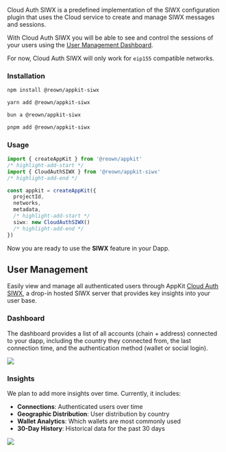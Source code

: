 Cloud Auth SIWX is a predefined implementation of the SIWX configuration plugin that uses the Cloud service to create and manage SIWX messages and sessions.

With Cloud Auth SIWX you will be able to see and control the sessions of your users using the [User Management Dashboard](#user-management).

<Warning>

For now, Cloud Auth SIWX will only work for `eip155` compatible networks.

</Warning>

### Installation

<CodeGroup>

```bash npm
npm install @reown/appkit-siwx
```

```bash Yarn
yarn add @reown/appkit-siwx
```

```bash Bun
bun a @reown/appkit-siwx
```

```bash pnpm
pnpm add @reown/appkit-siwx
```
</CodeGroup>

### Usage

```ts
import { createAppKit } from '@reown/appkit'
/* highlight-add-start */
import { CloudAuthSIWX } from '@reown/appkit-siwx'
/* highlight-add-end */

const appkit = createAppKit({
  projectId,
  networks,
  metadata,
  /* highlight-add-start */
  siwx: new CloudAuthSIWX()
  /* highlight-add-end */
})
```

Now you are ready to use the **SIWX** feature in your Dapp.

## User Management

Easily view and manage all authenticated users through AppKit [Cloud Auth SIWX](/appkit/authentication/siwx/siwx-cloud-auth), a drop-in hosted SIWX server that provides key insights into your user base.


### Dashboard

The dashboard provides a list of all accounts (chain + address) connected to your dapp, including the country they connected from, the last connection time, and the authentication method (wallet or social login).

<Frame caption="User Management">
    <img src="/images/assets/user-management.png" />
</Frame>

### Insights

We plan to add more insights over time. Currently, it includes:

- **Connections**: Authenticated users over time  
- **Geographic Distribution**: User distribution by country  
- **Wallet Analytics**: Which wallets are most commonly used  
- **30-Day History**: Historical data for the past 30 days  

<Frame caption="User Management">
    <img src="/images/assets/insights.png" />
</Frame>